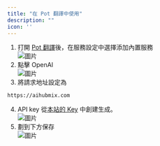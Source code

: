 ```yaml
---
title: "在 Pot 翻譯中使用"
description: ""
icon: ''
---
```


1. 打開 [Pot 翻譯](https://pot-app.com/)後，在服務設定中選擇添加內置服務  
![圖片](../../public/cn/pot1.png)  
2. 點擊 OpenAI  
![圖片](../../public/cn/pot2.png) 
3. 將請求地址設定為 
```
https://aihubmix.com
```    
4. API key 從[本站的 Key](https://aihubmix.com/token) 中創建生成。   
![圖片](../../public/cn/pot3.png)
5. 劃到下方保存  
![圖片](../../public/cn/pot4.png)